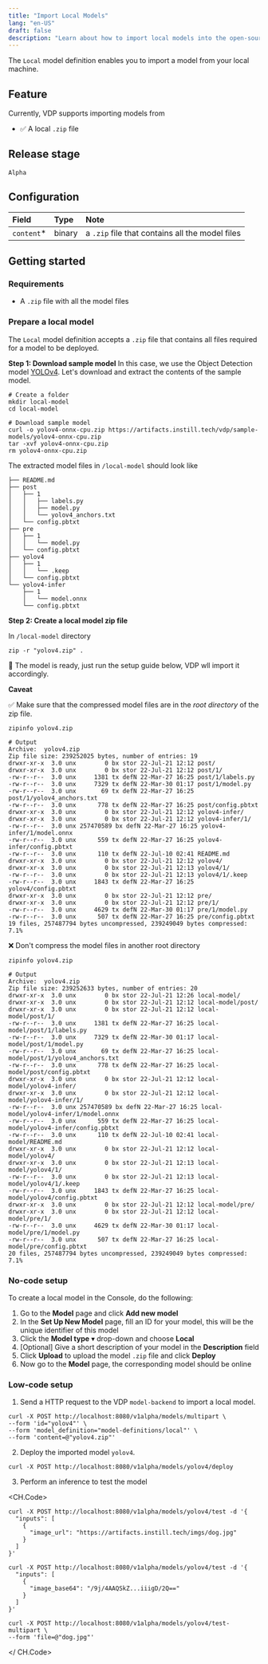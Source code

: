 ```yaml
---
title: "Import Local Models"
lang: "en-US"
draft: false
description: "Learn about how to import local models into the open-source unstructured data ETL tool VDP https://github.com/instill-ai/vdp"
---
```


The `Local` model definition enables you to import a model from your local machine.

## Feature

Currently, VDP supports importing models from

- ✅ A local `.zip` file

## Release stage

`Alpha`

## Configuration

| Field       | Type   | Note                                            |
| :---------- | :----- | :---------------------------------------------- |
| `content`\* | binary | a `.zip` file that contains all the model files |

## Getting started

### Requirements

- A `.zip` file with all the model files

### Prepare a local model

The `Local` model definition accepts a `.zip` file that contains all files required for a model to be deployed.

**Step 1: Download sample model**
In this case, we use the Object Detection model [YOLOv4](https://github.com/AlexeyAB/darknet). Let's download and extract the contents of the sample model.

```shellscript
# Create a folder
mkdir local-model
cd local-model

# Download sample model
curl -o yolov4-onnx-cpu.zip https://artifacts.instill.tech/vdp/sample-models/yolov4-onnx-cpu.zip
tar -xvf yolov4-onnx-cpu.zip
rm yolov4-onnx-cpu.zip
```

The extracted model files in `/local-model` should look like

```shellscript
├── README.md
├── post
│   ├── 1
│   │   ├── labels.py
│   │   ├── model.py
│   │   └── yolov4_anchors.txt
│   └── config.pbtxt
├── pre
│   ├── 1
│   │   └── model.py
│   └── config.pbtxt
├── yolov4
│   ├── 1
│   │   └── .keep
│   └── config.pbtxt
└── yolov4-infer
    ├── 1
    │   └── model.onnx
    └── config.pbtxt
```

**Step 2: Create a local model zip file**

In `/local-model` directory

```shellscript
zip -r "yolov4.zip" .
```

🎉 The model is ready, just run the setup guide below, VDP wll import it accordingly.

**Caveat**

✅ Make sure that the compressed model files are in the _root directory_ of the zip file.

```shellscript
zipinfo yolov4.zip

# Output
Archive:  yolov4.zip
Zip file size: 239252025 bytes, number of entries: 19
drwxr-xr-x  3.0 unx        0 bx stor 22-Jul-21 12:12 post/
drwxr-xr-x  3.0 unx        0 bx stor 22-Jul-21 12:12 post/1/
-rw-r--r--  3.0 unx     1381 tx defN 22-Mar-27 16:25 post/1/labels.py
-rw-r--r--  3.0 unx     7329 tx defN 22-Mar-30 01:17 post/1/model.py
-rw-r--r--  3.0 unx       69 tx defN 22-Mar-27 16:25 post/1/yolov4_anchors.txt
-rw-r--r--  3.0 unx      778 tx defN 22-Mar-27 16:25 post/config.pbtxt
drwxr-xr-x  3.0 unx        0 bx stor 22-Jul-21 12:12 yolov4-infer/
drwxr-xr-x  3.0 unx        0 bx stor 22-Jul-21 12:12 yolov4-infer/1/
-rw-r--r--  3.0 unx 257470589 bx defN 22-Mar-27 16:25 yolov4-infer/1/model.onnx
-rw-r--r--  3.0 unx      559 tx defN 22-Mar-27 16:25 yolov4-infer/config.pbtxt
-rw-r--r--  3.0 unx      110 tx defN 22-Jul-10 02:41 README.md
drwxr-xr-x  3.0 unx        0 bx stor 22-Jul-21 12:12 yolov4/
drwxr-xr-x  3.0 unx        0 bx stor 22-Jul-21 12:13 yolov4/1/
-rw-r--r--  3.0 unx        0 bx stor 22-Jul-21 12:13 yolov4/1/.keep
-rw-r--r--  3.0 unx     1843 tx defN 22-Mar-27 16:25 yolov4/config.pbtxt
drwxr-xr-x  3.0 unx        0 bx stor 22-Jul-21 12:12 pre/
drwxr-xr-x  3.0 unx        0 bx stor 22-Jul-21 12:12 pre/1/
-rw-r--r--  3.0 unx     4629 tx defN 22-Mar-30 01:17 pre/1/model.py
-rw-r--r--  3.0 unx      507 tx defN 22-Mar-27 16:25 pre/config.pbtxt
19 files, 257487794 bytes uncompressed, 239249049 bytes compressed:  7.1%
```

❌ Don't compress the model files in another root directory

```shellscript
zipinfo yolov4.zip

# Output
Archive:  yolov4.zip
Zip file size: 239252633 bytes, number of entries: 20
drwxr-xr-x  3.0 unx        0 bx stor 22-Jul-21 12:26 local-model/
drwxr-xr-x  3.0 unx        0 bx stor 22-Jul-21 12:12 local-model/post/
drwxr-xr-x  3.0 unx        0 bx stor 22-Jul-21 12:12 local-model/post/1/
-rw-r--r--  3.0 unx     1381 tx defN 22-Mar-27 16:25 local-model/post/1/labels.py
-rw-r--r--  3.0 unx     7329 tx defN 22-Mar-30 01:17 local-model/post/1/model.py
-rw-r--r--  3.0 unx       69 tx defN 22-Mar-27 16:25 local-model/post/1/yolov4_anchors.txt
-rw-r--r--  3.0 unx      778 tx defN 22-Mar-27 16:25 local-model/post/config.pbtxt
drwxr-xr-x  3.0 unx        0 bx stor 22-Jul-21 12:12 local-model/yolov4-infer/
drwxr-xr-x  3.0 unx        0 bx stor 22-Jul-21 12:12 local-model/yolov4-infer/1/
-rw-r--r--  3.0 unx 257470589 bx defN 22-Mar-27 16:25 local-model/yolov4-infer/1/model.onnx
-rw-r--r--  3.0 unx      559 tx defN 22-Mar-27 16:25 local-model/yolov4-infer/config.pbtxt
-rw-r--r--  3.0 unx      110 tx defN 22-Jul-10 02:41 local-model/README.md
drwxr-xr-x  3.0 unx        0 bx stor 22-Jul-21 12:12 local-model/yolov4/
drwxr-xr-x  3.0 unx        0 bx stor 22-Jul-21 12:13 local-model/yolov4/1/
-rw-r--r--  3.0 unx        0 bx stor 22-Jul-21 12:13 local-model/yolov4/1/.keep
-rw-r--r--  3.0 unx     1843 tx defN 22-Mar-27 16:25 local-model/yolov4/config.pbtxt
drwxr-xr-x  3.0 unx        0 bx stor 22-Jul-21 12:12 local-model/pre/
drwxr-xr-x  3.0 unx        0 bx stor 22-Jul-21 12:12 local-model/pre/1/
-rw-r--r--  3.0 unx     4629 tx defN 22-Mar-30 01:17 local-model/pre/1/model.py
-rw-r--r--  3.0 unx      507 tx defN 22-Mar-27 16:25 local-model/pre/config.pbtxt
20 files, 257487794 bytes uncompressed, 239249049 bytes compressed:  7.1%
```

### No-code setup

To create a local model in the Console, do the following:

1. Go to the **Model** page and click **Add new model**
2. In the **Set Up New Model** page, fill an ID for your model, this will be the unique identifier of this model
3. Click the **Model type** ▾ drop-down and choose **Local**
4. [Optional] Give a short description of your model in the **Description** field
5. Click **Upload** to upload the model `.zip` file and click **Deploy**
6. Now go to the **Model** page, the corresponding model should be online

### Low-code setup

1. Send a HTTP request to the VDP `model-backend` to import a local model.

```shellscript cURL
curl -X POST http://localhost:8080/v1alpha/models/multipart \
--form 'id="yolov4"' \
--form 'model_definition="model-definitions/local"' \
--form 'content=@"yolov4.zip"'
```

2. Deploy the imported model `yolov4`.

```shellscript cURL
curl -X POST http://localhost:8080/v1alpha/models/yolov4/deploy
```

3. Perform an inference to test the model

<CH.Code>

```shellscript cURL(url)
curl -X POST http://localhost:8080/v1alpha/models/yolov4/test -d '{
  "inputs": [
    {
      "image_url": "https://artifacts.instill.tech/imgs/dog.jpg"
    }
  ]
}'
```

```shellscript cURL(base64)
curl -X POST http://localhost:8080/v1alpha/models/yolov4/test -d '{
  "inputs": [
    {
      "image_base64": "/9j/4AAQSkZ...iiigD/2Q=="
    }
  ]
}'
```

```shellscript cURL(multipart)
curl -X POST http://localhost:8080/v1alpha/models/yolov4/test-multipart \
--form 'file=@"dog.jpg"'
```

</ CH.Code>
